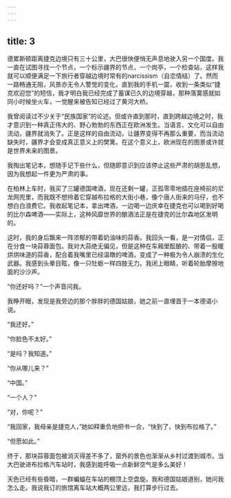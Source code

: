 ```yaml
---
---
---
```

title: 3
---




德累斯顿距离捷克边境只有三十公里，大巴很快便悄无声息地驶入另一个国度。我一直在试图寻找一个节点，一个标示疆界的节点，一个岗亭，一个检查站，这样我就可以顺便满足一下旅行者穿越边境时常有的narcissism（自恋情结）了。然而一路畅通无阻，风景亦无令人警觉的变化，直到我的手机一震，收到一条类似“捷克欢迎您”的短信，我才明白我已经完成了蓄谋已久的边境穿越，那种落寞感就如同小时候坐火车，一觉醒来被告知已经过了黄河大桥。

我曾阅读过不少关于“民族国家”的论述。但或许直到那时，直到跨越边境之时，我才意识到一种真正伟大的、野心勃勃的东西正在欧洲发生。当语言、文化可以自由流动，疆界就消失了。正是这样的自由流动，让疆界变得不再那么重要，而当流动缺失时，疆界才会变成真正意义上的樊篱。在这个意义上，欧洲现在的图景或许就是世界未来的图景。

我掏出笔记本，想随手记下些什么，但随即意识到应该停止这些严肃的胡思乱想，因为我想起一件更为严肃的事。

在柏林上车时，我买了三罐德国啤酒，现在还剩一罐，正孤零零地插在座椅前的尼龙网兜里，而我既不想拎着它穿越布拉格的大街小巷，像个唐人街来的马仔，也不想白白浪费它。我收起笔记本，拿出啤酒，一边喝一边庆幸在捷克也可以喝到好喝的比尔森啤酒——实际上，这种风靡世界的酿酒法正是在捷克的比尔森地区发明的。

这时，我的身后飘来一阵浓郁的带着奶油味的蒜香。我回头一看，是一对情侣，正在分食一块蒜蓉面包。我对大蒜绝无偏见，但是这种在车厢里酝酿的、带着一股暖烘烘味道的蒜香，配合着我嘴里已经温暾的啤酒，变成了一种极为令人崩溃的生化武器。我感到头晕目眩，像一只牡蛎一样四肢无力。我闭上眼睛，听着轮胎摩擦地面的沙沙声。

“你还好吗？”一个声音问我。

我睁开眼，发现是我旁边的那个胖胖的德国姑娘，她之前一直埋首于一本德语小说。

“我还好。”

“你脸色不太好。”

“是吗？我知道。”

“你从哪儿来？”

“中国。”

“一个人？”

“对，你呢？”

“我回家，我母亲是捷克人，”她如释重负地把书一合，“快到了，快到布拉格了。”

“但愿如此。”

终于，那块蒜蓉面包被消灭得差不多了，窗外的景色也渐渐从乡村过渡到城市。当大巴驶进布拉格汽车站时，我感到能呼吸一点新鲜空气是多么美好！

天色已经有些昏暗，一群蝙蝠在车站的棚顶上空盘旋。我和德国姑娘道别，她问我怎么走。我说我订的旅馆离车站大概两公里远，我打算步行过去。